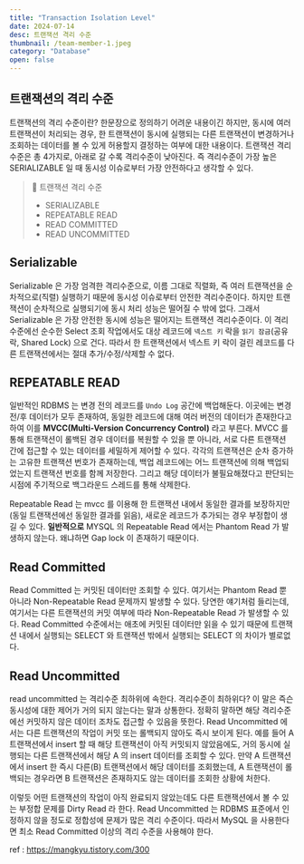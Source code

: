 ```yaml
---
title: "Transaction Isolation Level"
date: 2024-07-14
desc: 트랜잭션 격리 수준
thumbnail: /team-member-1.jpeg
category: "Database"
open: false
---
```


## 트랜잭션의 격리 수준
트랜잭션의 격리 수준이란? 한문장으로 정의하기 어려운 내용이긴 하지만,
동시에 여러 트랜잭션이 처리되는 경우, 한 트랜잭션이 동시에 실행되는 다른 트랜잭션이 변경하거나 조회하는 데이터를 볼 수 있게 허용할지 결정하는 여부에 대한 내용이다.
트랜잭션 격리 수준은 총 4가지로, 아래로 갈 수록 격리수준이 낮아진다. 즉 격리수준이 가장 높은 SERIALIZABLE 일 때 동시성 이슈로부터 가장 안전하다고 생각할 수 있다.

> 📌 트랜잭션 격리 수준
> - SERIALIZABLE
> - REPEATABLE READ
> - READ COMMITTED
> - READ UNCOMMITTED

## Serializable
Serializable 은 가장 엄격한 격리수준으로, 이름 그대로 직렬화, 즉 여러 트랜잭션을 순차적으로(직렬) 실행하기 때문에 동시성 이슈로부터 안전한 격리수준이다.
하지만 트랜잭션이 순차적으로 실행되기에 동시 처리 성능은 떨어질 수 밖에 없다. 그래서 Serializable 은 가장 안전한 동시에 성능은 떨어지는 트랜잭션 격리수준이다.
이 격리수준에선 순수한 Select 조회 작업에서도 대상 레코드에 `넥스트 키` 락을 `읽기 잠금`(공유락, Shared Lock) 으로 건다.
따라서 한 트랜잭션에서 넥스트 키 락이 걸린 레코드를 다른 트랜잭션에서는 절대 추가/수정/삭제할 수 없다.

## REPEATABLE READ
일반적인 RDBMS 는 변경 전의 레코드를 `Undo Log` 공간에 백업해둔다. 이곳에는 변경 전/후 데이터가 모두 존재하여, 동일한 레코드에 대해 여러 버전의 데이터가 존재한다고 하여
이를 **MVCC(Multi-Version Concurrency Control)** 라고 부른다.
MVCC 를 통해 트랜잭션이 롤백된 경우 데이터를 복원할 수 있을 뿐 아니라, 서로 다른 트랜잭션 간에 접근할 수 있는 데이터를 세밀하게 제어할 수 있다.
각각의 트랜잭션은 순차 증가하는 고유한 트랜잭션 번호가 존재하는데, 백업 레코드에는 어느 트랜잭션에 의해 백업되었는지 트랜잭션 번호를 함께 저장한다.
그리고 해당 데이터가 불필요해졌다고 판단되는 시점에 주기적으로 백그라운드 스레드를 통해 삭제한다.

Repeatable Read 는 mvcc 를 이용해 한 트랜잭션 내에서 동일한 결과를 보장하지만(동일 트랜잭션에선 동일한 결과를 읽음),
새로운 레코드가 추가되는 경우 부정합이 생길 수 있다.
**일반적으로** MYSQL 의 Repeatable Read 에서는 Phantom Read 가 발생하지 않는다. 왜냐하면 Gap lock 이 존재하기 때문이다.

## Read Committed
Read Committed 는 커밋된 데이터만 조회할 수 있다. 여기서는 Phantom Read 뿐 아니라 Non-Repeatable Read 문제까지 발생할 수 있다.
당연한 얘기처럼 들리는데, 여기서는 다른 트랜잭션의 커밋 여부에 따라 Non-Repeatable Read 가 발생할 수 있다.
Read Committed 수준에서는 애초에 커밋된 데이터만 읽을 수 있기 때문에 트랜잭션 내에서 실행되는 SELECT 와 트랜잭션 밖에서 실행되는 SELECT 의 차이가 별로없다.

## Read Uncommitted
read uncommitted 는 격리수준 최하위에 속한다. 격리수준이 최하위다? 이 말은 즉슨 동시성에 대한 제어가 거의 되지 않는다는 말과 상통한다.
정확히 말하면 해당 격리수준에선 커밋하지 않은 데이터 조차도 접근할 수 있음을 뜻한다. Read Uncommitted 에서는 다른 트랜잭션의 작업이 커밋 또는 롤백되지 않아도 즉시 보이게 된다.
예를 들어 A 트랜잭션에서 insert 할 때 해당 트랜잭션이 아직 커밋되지 않았음에도, 거의 동시에 실행되는 다른 트랜잭션에서 해당 A 의 insert 데이터를 조회할 수 있다.
만약 A 트랜잭션에서 insert 한 즉시 다른(B) 트랜잭션에서 해당 데이터를 조회했는데, A 트랜잭션이 롤백되는 경우라면 B 트랜잭션은 존재하지도 않는 데이터를 조회한 상황에 처한다.

이렇듯 어떤 트랜잭션의 작업이 아직 완료되지 않았는데도 다른 트랜잭션에서 볼 수 있는 부정합 문제를 Dirty Read 라 한다.
Read Uncommitted 는 RDBMS 표준에서 인정하지 않을 정도로 정합성에 문제가 많은 격리 수준이다. 따라서 MySQL 을 사용한다면 최소 Read Committed 이상의 격리 수준을 사용해야 한다.


ref : https://mangkyu.tistory.com/300
